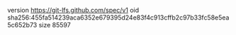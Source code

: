 version https://git-lfs.github.com/spec/v1
oid sha256:455fa514239aca6352e679395d24e83f4c913cffb2c97b33fc58e5ea5c652b73
size 85597
